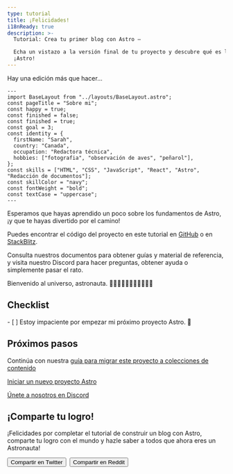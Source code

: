 ```yaml
---
type: tutorial
title: ¡Felicidades!
i18nReady: true
description: >-
  Tutorial: Crea tu primer blog con Astro —

  Echa un vistazo a la versión final de tu proyecto y descubre qué es lo próximo con
  ¡Astro!
---
```



Hay una edición más que hacer...

```astro title="src/pages/about.astro" del={5} ins={6}
---
import BaseLayout from "../layouts/BaseLayout.astro";
const pageTitle = "Sobre mi";
const happy = true;
const finished = false;
const finished = true;
const goal = 3;
const identity = {
  firstName: "Sarah",
  country: "Canada",
  occupation: "Redactora técnica",
  hobbies: ["fotografia", "observación de aves", "peñarol"],
};
const skills = ["HTML", "CSS", "JavaScript", "React", "Astro", "Redacción de documentos"];
const skillColor = "navy";
const fontWeight = "bold";
const textCase = "uppercase";
---
```

Esperamos que hayas aprendido un poco sobre los fundamentos de Astro, ¡y que te hayas divertido por el camino!

Puedes encontrar el código del proyecto en este tutorial en [GitHub](https://github.com/withastro/blog-tutorial-demo/tree/complete) o en
[StackBlitz](https://stackblitz.com/github/withastro/blog-tutorial-demo/tree/complete?file=src/pages/index.astro).

Consulta nuestros documentos para obtener guías y material de referencia, y visita nuestro Discord para hacer preguntas, obtener ayuda o simplemente pasar el rato.

Bienvenido al universo, astronauta. 👩🏼‍🚀👨🏿‍🚀🧑‍🚀👩🏾‍🚀

<Box icon="check-list">

## Checklist

<Checklist>
- [ ] Estoy impaciente por empezar mi próximo proyecto Astro. 🚀
</Checklist>
</Box>

## Próximos pasos

Continúa con nuestra [guía para migrar este proyecto a colecciones de contenido](/es/guides/content-collections/#migrando-desde-el-enrutamiento-basado-en-archivos)

[Iniciar un nuevo proyecto Astro](/es/getting-started/)

[Únete a nosotros en Discord](https://astro.build/chat)

<CompletionConfetti />

## ¡Comparte tu logro!

¡Felicidades por completar el tutorial de construir un blog con Astro, comparte tu logro con el mundo y hazle saber a todos que ahora eres un Astronauta!

<div style="display: flex; flex-wrap: wrap; gap: 0.5rem;">
  <Button href='https://twitter.com/intent/tweet?text=Just%20finished%20learning%20how%20to%20build%20my%20first%20Astro%20blog!%20Check%20it%20out%20at%20https://docs.astro.build/%0Avia%20%40astrodotbuild'>Compartir en Twitter</Button>
  <Button href='https://www.reddit.com/submit?url=https://docs.astro.build/&title=Just%20finished%20learning%20how%20to%20build%20my%20first%20Astro%20blog!'>Compartir en Reddit</Button>
</div>
